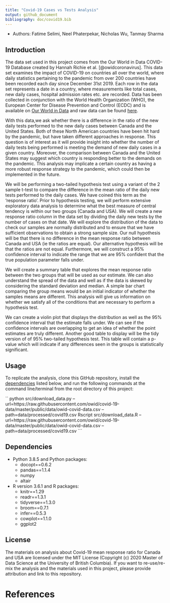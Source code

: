 ```yaml
---
title: "Covid-19 Cases vs Tests Analysis"
output: github_document
bibliography: doc/covid19.bib
---
```


- Authors: Fatime Selimi, Neel Phaterpekar, Nicholas Wu, Tanmay Sharma


## Introduction

The data set used in this project comes from the Our World in Data COVID-19 Database created by Hannah Richie et al. [@owidcoronavirus]. This data set examines the impact of COVID-19 on countries all over the world, where daily statistics pertaining to the pandemic from over 200 countries have been recorded each day since December 31st 2019. Each row in the data set represents a date in a country, where measurements like total cases, new daily cases, hospital admission rates etc. are recorded. Data has been collected in conjunction with the World Health Organization (WHO), the European Center for Disease Prevention and Control (ECDC) and is available on [Our World in Data](https://ourworldindata.org/coronavirus) and raw data can be found [here](https://raw.githubusercontent.com/owid/covid-19-data/master/public/data/owid-covid-data.csv).

With this data,we ask whether there is a difference in the ratio of the new daily tests performed to the new daily cases between Canada and the 
United States.  Both of these North American countries have been hit hard by the pandemic, but have taken different approaches in response. This question is of interest as it will provide insight into whether the number of daily tests being performed is meeting the demand of new daily cases in a given country. Moreover, the comparison between Canada and the United States may suggest which country is responding better to the demands on the pandemic. This analysis may implicate a certain country as having a more robust response strategy to the pandemic, which could then be implemented in the future.

We will be performing a two-tailed hypothesis test using a variant of the 2 sample t-test to compare the difference in the mean ratio of the daily new tests performed to the daily cases. We have coined this term as the 'response ratio'. Prior to hypothesis testing, we will perform extensive exploratory data analysis to determine what the best measure of central tendency is within our two groups (Canada and USA). We will create a new response ratio column in the data set by dividing the daily new tests by the number of cases on that date. We will explore the distribution of the data to check our samples are normally distributed and to ensure that we have sufficient observations to obtain a strong sample size. Our null hypothesis will be that there is no difference in the mean response ratio between Canada and USA (ie the ratios are equal). Our alternative hypothesis will be that the ratios are not equal. Furthermore, we will construct a 95% confidence interval to indicate the range that we are 95% confident that the true population parameter falls under. 

We will create a summary table that explores the mean response ratio between the two groups that will be used as our estimate. We can also understand the spread of the data and well as if the data is skewed by considering the standard deviation and median. A simple bar chart comparing the group means would be an initial indicator of whether the samples means are different. This analysis will give us information on whether we satisfy all of the conditions that are necessary to perform a hypothesis test.


We can create a violin plot that displays the distribution as well as the 95% confidence interval that the estimate falls under. We can see if the confidence intervals are overlapping to get an idea of whether the point estimates are truly different. Another good table to display will be the tidy version of of 95% two-tailed hypothesis test. This table will contain a p-value which will indicate if any differences seen in the groups is statistically significant.

## Usage

To replicate the analysis, clone this GitHub repository, install the [dependencies](#dependencies) listed below, and run the following commands at the command line/terminal from the root directory of this project:

``
python src/download_data.py --url=https://raw.githubusercontent.com/owid/covid-19-data/master/public/data/owid-covid-data.csv --path=data/processed/covid19.csv
Rscript src/download_data.R --url=https://raw.githubusercontent.com/owid/covid-19-data/master/public/data/owid-covid-data.csv --path=data/processed/covid19.csv
```

## Dependencies
- Python 3.8.5 and Python packages:
  - docopt==0.6.2
  - pandas==1.1.4
  - numpy
  - altair
- R version 3.6.1 and R packages:
  - knitr==1.29
  - readr==1.3.1
  - tidyverse==1.3.0
  - broom==0.7.1
  - infer==0.5.3
  - cowplot==1.1.0
  - ggplot2
  
## License
The materials on analysis about Covid-19 mean response ratio for Canada and USA are licensed under the MIT License (Copyright (c) 2020 Master of Data Science at the University of British Columbia). If you want to re-use/re-mix the analysis and the materials used in this project, please provide attribution and link to this repository.

# References
